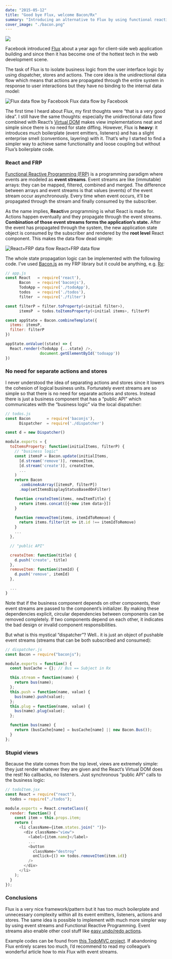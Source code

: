 ```yaml
---
date: "2015-05-12"
title: "Good bye Flux, welcome Bacon/Rx"
summary: "Introducing an alternative to Flux by using functional reactive programming and Bacon."
cover_image: "./bacon.png"
---
```


![](./bacon.png)

Facebook introduced [Flux](https://facebook.github.io/flux/) about a year ago for
client-side web application building and since then it has become one of the hottest
tech in the web development scene.

The task of Flux is to isolate business logic from the user interface logic by
using dispatcher, stores and actions. The core idea is the unidirectional data
flow which means that actions are propagated through the entire system in response
to user interactions but they have no binding to the internal data model:

![](./flux-dataflow.png "Flux data flow by Facebook") <span class="imglabel">Flux data flow by Facebook</span>

The first time I heard about Flux, my first thoughts were “that is a very good idea”.
I still have the same thoughts: especially the unidirectional data flow combined
with React’s [Virtual DOM](https://reactjs.org/docs/glossary.html) makes view
implementations neat and simple since there is no need for state diffing. However,
Flux is **heavy**: it introduces much boilerplate (event emitters, listeners) and has
a slight enterprise smell (conventions, layering) with it. That’s why I started
to find a simpler way to achieve same functionality and loose coupling but without
Flux’s boilerplate code.

### React and FRP

[Functional Reactive Programming (FRP)](https://en.wikipedia.org/wiki/Functional_reactive_programming)
is a programming paradigm where events are modeled as **event streams**. Event streams
are like (immutable) arrays: they can be mapped, filtered, combined and merged.
The difference between arrays and event streams is that values (events) of the
event stream occur asynchronously. Every time when event occurs, it’ll be propagated
through the stream and finally consumed by the subscriber.

As the name implies, **React**ive programming is what React is made for. Actions
happen eventually and they propagate through the event streams.
**Combination of those event streams forms the application’s state.** After the
event has propagated through the system, the new application state object is
consumed by the subscriber and rendered by the **root level** React component.
This makes the data flow dead simple:

![](./frp-dataflow.png "React+FRP data flow") <span class="imglabel">React+FRP data flow</span>

The whole state propagation logic can be implemented with the following code. I’ve
used [Bacon.js](https://github.com/baconjs/bacon.js) as my FRP library but it
could be anything, e.g. [Rx](https://github.com/ReactiveX/rxjs):

```js
// app.js
const React   = require('react'),
      Bacon   = require('baconjs'),
      TodoApp = require('./todoApp'),
      todos   = require('./todos'),
      filter  = require('./filter')

const filterP = filter.toProperty(<initial filter>),
      itemsP  = todos.toItemsProperty(<initial items>, filterP)

const appState = Bacon.combineTemplate({
  items: itemsP,
  filter: filterP
})

appState.onValue((state) => {
  React.render(<TodoApp {...state} />,
               document.getElementById('todoapp'))
})
```

### No need for separate actions and stores

I never understood the idea of separating actions and stores since it lowers
the cohesion of logical business units. Fortunately event streams are so simple
so that there is no need for separate actions and stores. Instead there is just
a business component that has a “public API” which communicates with the
“business logic” via the local dispatcher:

```js
// todos.js
const Bacon       = require('baconjs'),
      Dispatcher  = require('./dispatcher')

const d = new Dispatcher()

module.exports = {
  toItemsProperty: function(initialItems, filterP) {
    // "business logic"
    const itemsP = Bacon.update(initialItems,
      [d.stream('remove')], removeItem,
      [d.stream('create')], createItem,
      ...
    )
    return Bacon
      .combineAsArray([itemsP, filterP])
      .map(setItemsDisplayStatusBasedOnFilter)

    function createItem(items, newItemTitle) {
      return items.concat([{<new item data>}])
    }

    function removeItem(items, itemIdToRemove) {
      return items.filter(it => it.id !== itemIdToRemove)
    }
    ...
  },

  // "public API"

  createItem: function(title) {
    d.push('create', title)
  },
  removeItem: function(itemId) {
    d.push('remove', itemId)
  },

  ...
}
```

Note that if the business component depends on other components, their event streams
are passed to the component’s initializer. By making these dependencies explicit, circular
dependencies between components can be removed completely. If two components depend
on each other, it indicates the bad design or invalid component responsibilities.

But what is this mystical “dispatcher”? Well.. it is just an object of pushable event
streams (streams that can be both subscribed and consumed):

```js
// dispatcher.js
const Bacon = require("baconjs");

module.exports = function() {
  const busCache = {}; // Bus == Subject in Rx

  this.stream = function(name) {
    return bus(name);
  };
  this.push = function(name, value) {
    bus(name).push(value);
  };
  this.plug = function(name, value) {
    bus(name).plug(value);
  };

  function bus(name) {
    return (busCache[name] = busCache[name] || new Bacon.Bus());
  }
};
```

### Stupid views

Because the state comes from the top level, views are extremely simple: they just render
whatever they are given and the React’s Virtual DOM does the rest! No callbacks, no
listeners. Just synchronous “public API” calls to the business logic:

```js
// todoItem.jsx
const React = require("react"),
  todos = require("./todos");

module.exports = React.createClass({
  render: function() {
    const item = this.props.item;
    return (
      <li className={item.states.join(" ")}>
        <div className="view">
          <label>{item.name}</label>
          ...
          <button
            className="destroy"
            onClick={() => todos.removeItem(item.id)}
          />
        </div>
      </li>
    );
  }
});
```

### Conclusions

Flux is a very nice framework/pattern but it has too much boilerplate and unnecessary
complexity within all its event emitters, listeners, actions and stores. The same idea
is possible to implement with much more simpler way by using event streams and Functional
Reactive Programming. Event streams also enable other cool stuff like
[easy undo/redo actions](https://github.com/antris/blockgame).

Example codes can be found from [this TodoMVC project](https://github.com/milankinen/react-bacon-todomvc).
If abandoning Flux entirely scares too much, I’d recommend to read my colleague’s wonderful
article how to mix Flux with event streams.
